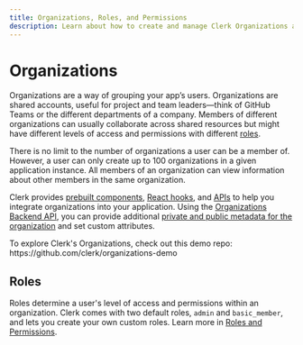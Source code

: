 ```yaml
---
title: Organizations, Roles, and Permissions
description: Learn about how to create and manage Clerk Organizations and their members.
---
```


# Organizations

Organizations are a way of grouping your app’s users. Organizations are shared accounts, useful for project and team leaders—think of GitHub Teams or the different departments of a company. Members of different organizations can usually collaborate across shared resources but might have different levels of access and permissions with different [roles](https://clerk.com/docs/organizations/overview#roles).

There is no limit to the number of organizations a user can be a member of. However, a user can only create up to 100 organizations in a given application instance. All members of an organization can view information about other members in the same organization.

Clerk provides [prebuilt components](https://clerk.com/docs/components/overview), [React hooks](https://clerk.com/docs/references/react/use-organization), and [APIs](https://clerk.com/docs/references/javascript/organization/organization) to help you integrate organizations into your application. Using the [Organizations Backend API](https://clerk.com/docs/reference/backend-api/tag/Organizations), you can provide additional [private and public metadata for the organization](https://clerk.com/docs/organizations/metadata) and set custom attributes. 

<Callout type="info">
  To explore Clerk's Organizations, check out this demo repo:
  https://github.com/clerk/organizations-demo
</Callout>

## Roles

Roles determine a user's level of access and permissions within an organization. Clerk comes with two default roles, `admin` and `basic_member`, and lets you create your own custom roles. Learn more in [Roles and Permissions](/docs/organizations/roles-permissions).